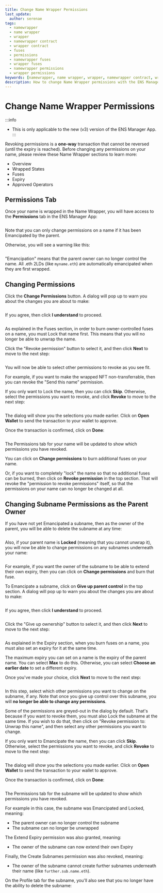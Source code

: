 ```yaml
---
title: Change Name Wrapper Permissions
last_update:
  author: serenae
tags:
  - namewrapper
  - name wrapper
  - wrapper
  - namewrapper contract
  - wrapper contract
  - fuses
  - permissions
  - namewrapper fuses
  - wrapper fuses
  - namewrapper permissions
  - wrapper permissions
keywords: [namewrapper, name wrapper, wrapper, namewrapper contract, wrapper contract, fuses, permissions, namewrapper fuses, wrapper fuses, namewrapper permissions, wrapper permissions]
description: How to change Name Wrapper permissions with the ENS Manager App
---
```


# Change Name Wrapper Permissions

:::info
 - This is only applicable to the new (v3) version of the ENS Manager App.
:::

Revoking permissions is a **one-way** transaction that cannot be reversed (until the expiry is reached). Before changing any permissions on your name, please review these Name Wrapper sections to learn more:
* <Link to="/docs/dev-basics/namewrapper/overview">Overview</Link>
* <Link to="/docs/dev-basics/namewrapper/states">Wrapped States</Link>
* <Link to="/docs/dev-basics/namewrapper/fuses">Fuses</Link>
* <Link to="/docs/dev-basics/namewrapper/expiry">Expiry</Link>
* <Link to="/docs/dev-basics/namewrapper/approved-operators">Approved Operators</Link>

## Permissions Tab

Once your name is wrapped in the Name Wrapper, you will have access to the **Permissions** tab in the ENS Manager App:

<BrowserWindow url="app.ens.domains">
  <div style={{'padding':'25px'}}>
    <Image img="/img/namewrapper-howto-permissions-1.png"/>
  </div>
</BrowserWindow>

Note that you can only change permissions on a name if it has been <Link to="/docs/dev-basics/namewrapper/states#emancipated">Emancipated</Link> by the parent.

Otherwise, you will see a warning like this:

<BrowserWindow url="app.ens.domains">
  <div style={{'padding':'25px'}}>
    <Image img="/img/namewrapper-howto-permissions-2.png"/>
  </div>
</BrowserWindow>

"Emancipation" means that the parent owner can no longer control the name. All .eth 2LDs (like `myname.eth`) are automatically emancipated when they are first wrapped.

## Changing Permissions

Click the **Change Permissions** button. A dialog will pop up to warn you about the changes you are about to make:

<BrowserWindow url="app.ens.domains">
  <div style={{'padding':'25px'}}>
    <Image img="/img/namewrapper-howto-permissions-3.png"/>
  </div>
</BrowserWindow>

If you agree, then click **I understand** to proceed.

<BrowserWindow url="app.ens.domains">
  <div style={{'padding':'25px'}}>
    <Image img="/img/namewrapper-howto-permissions-4.png"/>
  </div>
</BrowserWindow>

As explained in the <Link to="/docs/dev-basics/namewrapper/fuses">Fuses</Link> section, in order to burn owner-controlled fuses on a name, you must <Link to="/docs/dev-basics/namewrapper/states#locked">Lock</Link> that name first. This means that you will no longer be able to unwrap the name.

Click the "Revoke permission" button to select it, and then click **Next** to move to the next step:

<BrowserWindow url="app.ens.domains">
  <div style={{'padding':'25px'}}>
    <Image img="/img/namewrapper-howto-permissions-5.png"/>
  </div>
</BrowserWindow>

You will now be able to select other permissions to revoke as you see fit.

For example, if you want to make the wrapped NFT non-transferrable, then you can revoke the "Send this name" permission.

If you only want to Lock the name, then you can click **Skip**. Otherwise, select the permissions you want to revoke, and click **Revoke** to move to the next step:

<BrowserWindow url="app.ens.domains">
  <div style={{'padding':'25px'}}>
    <Image img="/img/namewrapper-howto-permissions-6.png"/>
  </div>
</BrowserWindow>

The dialog will show you the selections you made earlier. Click on **Open Wallet** to send the transaction to your wallet to approve.

Once the transaction is confirmed, click on **Done**:

<BrowserWindow url="app.ens.domains">
  <div style={{'padding':'25px'}}>
    <Image img="/img/namewrapper-howto-permissions-7.png"/>
  </div>
</BrowserWindow>

The Permissions tab for your name will be updated to show which permissions you have revoked.

You can click on **Change permissions** to burn additional fuses on your name.

Or, if you want to completely "lock" the name so that no additional fuses can be burned, then click on **Revoke permission** in the top section. That will revoke the "permission to revoke permissions" itself, so that the permissions on your name can no longer be changed at all.

## Changing Subname Permissions as the Parent Owner

If you have not yet <Link to="/docs/dev-basics/namewrapper/states#emancipated">Emancipated</Link> a subname, then as the owner of the parent, you will be able to delete the subname at any time:

<BrowserWindow url="app.ens.domains">
  <div style={{'padding':'25px'}}>
    <Image img="/img/namewrapper-howto-permissions-8.png"/>
  </div>
</BrowserWindow>

Also, if your parent name is **Locked** (meaning that you cannot unwrap it), you will now be able to change permissions on any subnames underneath your name:

<BrowserWindow url="app.ens.domains">
  <div style={{'padding':'25px'}}>
    <Image img="/img/namewrapper-howto-permissions-9.png"/>
  </div>
</BrowserWindow>

For example, if you want the owner of the subname to be able to extend their own expiry, then you can click on **Change permissions** and burn that fuse.

To <Link to="/docs/dev-basics/namewrapper/states#emancipated">Emancipate</Link> a subname, click on **Give up parent control** in the top section. A dialog will pop up to warn you about the changes you are about to make:

<BrowserWindow url="app.ens.domains">
  <div style={{'padding':'25px'}}>
    <Image img="/img/namewrapper-howto-permissions-3.png"/>
  </div>
</BrowserWindow>

If you agree, then click **I understand** to proceed.

<BrowserWindow url="app.ens.domains">
  <div style={{'padding':'25px'}}>
    <Image img="/img/namewrapper-howto-permissions-10.png"/>
  </div>
</BrowserWindow>

Click the "Give up ownership" button to select it, and then click **Next** to move to the next step:

<BrowserWindow url="app.ens.domains">
  <div style={{'padding':'25px'}}>
    <Image img="/img/namewrapper-howto-permissions-11.png"/>
  </div>
</BrowserWindow>

As explained in the <Link to="/docs/dev-basics/namewrapper/expiry">Expiry</Link> section, when you burn fuses on a name, you must also set an expiry for it at the same time.

The maximum expiry you can set on a name is the expiry of the parent name. You can select **Max** to do this. Otherwise, you can select **Choose an earlier date** to set a different expiry.

Once you've made your choice, click **Next** to move to the next step:

<BrowserWindow url="app.ens.domains">
  <div style={{'padding':'25px'}}>
    <Image img="/img/namewrapper-howto-permissions-12.png"/>
  </div>
</BrowserWindow>

In this step, select which other permissions you want to change on the subname, if any. Note that once you give up control over this subname, you will **no longer be able to change any permissions**.

Some of the permissions are greyed-out in the dialog by default. That's because if you want to revoke them, you must also <Link to="/docs/dev-basics/namewrapper/states#locked">Lock</Link> the subname at the same time. If you wish to do that, then click on "Revoke permission to: Unwrap this name", and then select any other permissions you want to change.

If you only want to Emancipate the name, then you can click **Skip**. Otherwise, select the permissions you want to revoke, and click **Revoke** to move to the next step:

<BrowserWindow url="app.ens.domains">
  <div style={{'padding':'25px'}}>
    <Image img="/img/namewrapper-howto-permissions-13.png"/>
  </div>
</BrowserWindow>

The dialog will show you the selections you made earlier. Click on **Open Wallet** to send the transaction to your wallet to approve.

Once the transaction is confirmed, click on **Done**:

<BrowserWindow url="app.ens.domains">
  <div style={{'padding':'25px'}}>
    <Image img="/img/namewrapper-howto-permissions-14.png"/>
  </div>
</BrowserWindow>

The Permissions tab for the subname will be updated to show which permissions you have revoked.

For example in this case, the subname was Emancipated and Locked, meaning:
* The parent owner can no longer control the subname
* The subname can no longer be unwrapped

The <Link to="/docs/dev-basics/namewrapper/fuses#parent-controlled-fuses">Extend Expiry</Link> permission was also granted, meaning:
* The owner of the subname can now extend their own Expiry

Finally, the <Link to="/docs/dev-basics/namewrapper/fuses#owner-controlled-fuses">Create Subnames</Link> permission was also revoked, meaning:
* The owner of the subname cannot create further subnames underneath their name (like `further.sub.name.eth`).

On the Profile tab for the subname, you'll also see that you no longer have the ability to delete the subname:

<BrowserWindow url="app.ens.domains">
  <div style={{'padding':'25px'}}>
    <Image img="/img/namewrapper-howto-permissions-15.png"/>
  </div>
</BrowserWindow>
